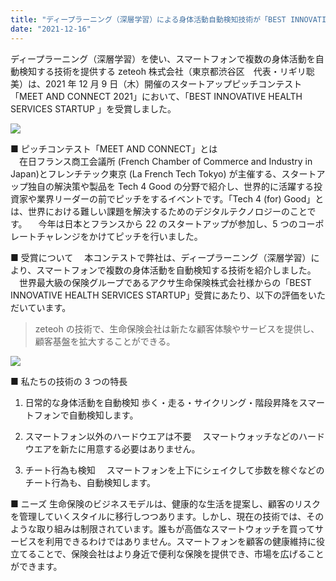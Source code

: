 ```yaml
---
title: "ディープラーニング（深層学習）による身体活動自動検知技術が「BEST INNOVATIVE HEALTH SERVICES STARTUP」を受賞"
date: "2021-12-16"
---
```


ディープラーニング（深層学習）を使い、スマートフォンで複数の身体活動を自動検知する技術を提供する zeteoh 株式会社（東京都渋谷区　代表・リギリ聡美）は、2021 年 12 月 9 日（木）開催のスタートアップピッチコンテスト「MEET AND CONNECT 2021」において、「BEST INNOVATIVE HEALTH SERVICES STARTUP 」を受賞しました。

![](/images/News/award.jpeg)

■ ピッチコンテスト「MEET AND CONNECT」とは\
　在日フランス商工会議所 (French Chamber of Commerce and Industry in Japan)とフレンチテック東京 (La French Tech Tokyo) が主催する、スタートアップ独自の解決策や製品を Tech 4 Good の分野で紹介し、世界的に活躍する投資家や業界リーダーの前でピッチをするイベントです。「Tech 4 (for) Good」とは、世界における難しい課題を解決するためのデジタルテクノロジーのことです。
　今年は日本とフランスから 22 のスタートアップが参加し、5 つのコーポレートチャレンジをかけてピッチを行いました。

■ 受賞について
　本コンテストで弊社は、ディープラーニング（深層学習）により、スマートフォンで複数の身体活動を自動検知する技術を紹介しました。
　世界最大級の保険グループであるアクサ生命保険株式会社様からの「BEST INNOVATIVE HEALTH SERVICES STARTUP」受賞にあたり、以下の評価をいただいています。

> zeteoh の技術で、生命保険会社は新たな顧客体験やサービスを提供し、顧客基盤を拡大することができる。

![](/images/News/pitch.webp)

■ 私たちの技術の 3 つの特長

1. 日常的な身体活動を自動検知
   歩く・走る・サイクリング・階段昇降をスマートフォンで自動検知します。

2. スマートフォン以外のハードウエアは不要　
   スマートウォッチなどのハードウエアを新たに用意する必要はありません。

3. チート行為も検知　
   スマートフォンを上下にシェイクして歩数を稼ぐなどのチート行為も、自動検知します。

■ ニーズ
生命保険のビジネスモデルは、健康的な生活を提案し、顧客のリスクを管理していくスタイルに移行しつつあります。しかし、現在の技術では、そのような取り組みは制限されています。誰もが高価なスマートウォッチを買ってサービスを利用できるわけではありません。スマートフォンを顧客の健康維持に役立てることで、保険会社はより身近で便利な保険を提供でき、市場を広げることができます。
